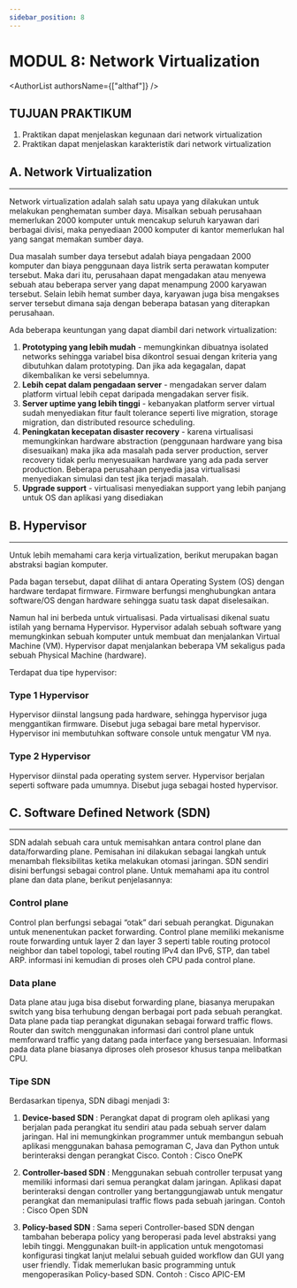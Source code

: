 ```yaml
---
sidebar_position: 8
---
```


# MODUL 8: Network Virtualization


<AuthorList authorsName={["althaf"]} />

## TUJUAN PRAKTIKUM

1. Praktikan dapat menjelaskan kegunaan dari network virtualization
2. Praktikan dapat menjelaskan karakteristik dari network virtualization

## A. Network Virtualization

---

Network virtualization adalah salah satu upaya yang dilakukan untuk melakukan
penghematan sumber daya. Misalkan sebuah perusahaan memerlukan 2000 komputer untuk
mencakup seluruh karyawan dari berbagai divisi, maka penyediaan 2000 komputer di kantor
memerlukan hal yang sangat memakan sumber daya.

Dua masalah sumber daya tersebut adalah biaya pengadaan 2000 komputer dan biaya penggunaan daya listrik serta perawatan komputer
tersebut. Maka dari itu, perusahaan dapat mengadakan atau menyewa sebuah atau beberapa
server yang dapat menampung 2000 karyawan tersebut. Selain lebih hemat sumber daya,
karyawan juga bisa mengakses server tersebut dimana saja dengan beberapa batasan yang
diterapkan perusahaan.

Ada beberapa keuntungan yang dapat diambil dari network virtualization:

1. **Prototyping yang lebih mudah** - memungkinkan dibuatnya isolated networks sehingga
   variabel bisa dikontrol sesuai dengan kriteria yang dibutuhkan dalam prototyping. Dan jika
   ada kegagalan, dapat dikembalikan ke versi sebelumnya.
2. **Lebih cepat dalam pengadaan server** - mengadakan server dalam platform virtual lebih
   cepat daripada mengadakan server fisik.
3. **Server uptime yang lebih tinggi** - kebanyakan platform server virtual sudah menyediakan
   fitur fault tolerance seperti live migration, storage migration, dan distributed resource
   scheduling.
4. **Peningkatan kecepatan disaster recovery** - karena virtualisasi memungkinkan hardware
   abstraction (penggunaan hardware yang bisa disesuaikan) maka jika ada masalah pada
   server production, server recovery tidak perlu menyesuaikan hardware yang ada pada
   server production. Beberapa perusahaan penyedia jasa virtualisasi menyediakan simulasi
   dan test jika terjadi masalah.
5. **Upgrade support** - virtualisasi menyediakan support yang lebih panjang untuk OS dan
   aplikasi yang disediakan

## B. Hypervisor

---

Untuk lebih memahami cara kerja virtualization, berikut merupakan bagan abstraksi bagian
komputer.

Pada bagan tersebut, dapat dilihat di antara Operating System (OS) dengan hardware terdapat
firmware. Firmware berfungsi menghubungkan antara software/OS dengan hardware sehingga
suatu task dapat diselesaikan.

Namun hal ini berbeda untuk virtualisasi. Pada virtualisasi dikenal suatu istilah yang
bernama Hypervisor. Hypervisor adalah sebuah software yang memungkinkan sebuah komputer
untuk membuat dan menjalankan Virtual Machine (VM). Hypervisor dapat menjalankan beberapa
VM sekaligus pada sebuah Physical Machine (hardware).

Terdapat dua tipe hypervisor:

### Type 1 Hypervisor

Hypervisor diinstal langsung pada hardware, sehingga hypervisor juga
menggantikan firmware. Disebut juga sebagai bare metal hypervisor. Hypervisor ini
membutuhkan software console untuk mengatur VM nya.

### Type 2 Hypervisor

Hypervisor diinstal pada operating system server. Hypervisor berjalan seperti
software pada umumnya. Disebut juga sebagai hosted hypervisor.

## C. Software Defined Network (SDN)

---

SDN adalah sebuah cara untuk memisahkan antara control plane dan data/forwarding
plane. Pemisahan ini dilakukan sebagai langkah untuk menambah fleksibilitas ketika melakukan
otomasi jaringan. SDN sendiri disini berfungsi sebagai control plane. Untuk memahami apa itu
control plane dan data plane, berikut penjelasannya:

### Control plane

Control plan berfungsi sebagai “otak” dari sebuah perangkat. Digunakan untuk
menenentukan packet forwarding. Control plane memiliki mekanisme route forwarding untuk
layer 2 dan layer 3 seperti table routing protocol neighbor dan tabel topologi, tabel routing
IPv4 dan IPv6, STP, dan tabel ARP. informasi ini kemudian di proses oleh CPU pada control
plane.

### Data plane

Data plane atau juga bisa disebut forwarding plane, biasanya merupakan switch yang bisa
terhubung dengan berbagai port pada sebuah perangkat. Data plane pada tiap perangkat
digunakan sebagai forward traffic flows. Router dan switch menggunakan informasi dari
control plane untuk memforward traffic yang datang pada interface yang bersesuaian.
Informasi pada data plane biasanya diproses oleh prosesor khusus tanpa melibatkan CPU.

### Tipe SDN

Berdasarkan tipenya, SDN dibagi menjadi 3:

1. **Device-based SDN** : Perangkat dapat di program oleh aplikasi yang berjalan pada
   perangkat itu sendiri atau pada sebuah server dalam jaringan. Hal ini memungkinkan
   programmer untuk membangun sebuah aplikasi menggunakan bahasa pemograman C,
   Java dan Python untuk berinteraksi dengan perangkat Cisco. Contoh : Cisco OnePK

2. **Controller-based SDN** : Menggunakan sebuah controller terpusat yang memiliki informasi
   dari semua perangkat dalam jaringan. Aplikasi dapat berinteraksi dengan controller yang
   bertanggungjawab untuk mengatur perangkat dan memanipulasi traffic flows pada sebuah
   jaringan. Contoh : Cisco Open SDN

3. **Policy-based SDN** : Sama seperi Controller-based SDN dengan tambahan beberapa
   policy yang beroperasi pada level abstraksi yang lebih tinggi. Menggunakan built-in
   application untuk mengotomasi konfigurasi tingkat lanjut melalui sebuah guided workflow
   dan GUI yang user friendly. Tidak memerlukan basic programming untuk mengoperasikan
   Policy-based SDN. Contoh : Cisco APIC-EM
